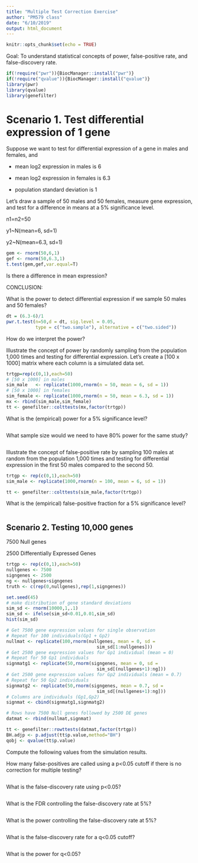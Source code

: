 ```yaml
---
title: "Multiple Test Correction Exercise"
author: "PM579 class"
date: "6/10/2019"
output: html_document
---
```


```r
knitr::opts_chunk$set(echo = TRUE)
```

Goal:  To understand statistical concepts of power, false-positive rate, and false-discovery rate. 

```r
if(!require("pwr")){BiocManager::install("pwr")} 
if(!require("qvalue")){BiocManager::install("qvalue")} 
library(pwr)
library(qvalue)
library(genefilter)
```
# Scenario 1.  Test differential expression of 1 gene 
Suppose we want to test for differential expression of a gene in males and females, and

* mean log2 expression in males   is 6 

* mean log2 expression in females is 6.3

* population standard deviation is 1

Let's draw a sample of 50 males and 50 females, measure gene expression, and test for a difference in means at a 5% significance level.

n1=n2=50

y1~N(mean=6,   sd=1)

y2~N(mean=6.3, sd=1)

```r
gem <- rnorm(50,6,1)
gef <- rnorm(50,6.3,1)
t.test(gem,gef,var.equal=T)
```

Is there a difference in mean expression?

CONCLUSION:



What is the power to detect differential expression if we sample 50 males and 50 females?

```r
dt = (6.3-6)/1
pwr.t.test(n=50,d = dt, sig.level = 0.05, 
           type = c("two.sample"), alternative = c("two.sided"))
```

How do we interpret the power?



Illustrate the concept of power by randomly sampling from the population 1,000 times and testing for differential expression.  Let's create a [100 x 1000] matrix where each column is a simulated data set.
```r
trtgp=rep(c(0,1),each=50)
# [50 x 1000] in males
sim_male   <- replicate(1000,rnorm(n = 50, mean = 6, sd = 1))
# [50 x 1000] in females
sim_female <- replicate(1000,rnorm(n = 50, mean = 6.3, sd = 1))
mx <- rbind(sim_male,sim_female)
tt <- genefilter::colttests(mx,factor(trtgp))
```

What is the (empirical) power for a 5% significance level?
```r
  
```

What sample size would we need to have 80% power for the same study?
```r


```

Illustrate the concept of false-positive rate by sampling 100 males at random from the population 1,000 times and testing for differential expression in the first 50 males compared to the second 50.
```r
trtgp <- rep(c(0,1),each=50)
sim_male <- replicate(1000,rnorm(n = 100, mean = 6, sd = 1))

tt <- genefilter::colttests(sim_male,factor(trtgp))
```

What is the (empirical) false-positive fraction for a 5% significance level?
```r

```

## Scenario 2.  Testing 10,000 genes

7500 Null genes

2500 Differentially Expressed Genes

```r
trtgp <- rep(c(0,1),each=50)
nullgenes <- 7500
signgenes <- 2500
ng <- nullgenes+signgenes
truth <- c(rep(0,nullgenes),rep(1,signgenes))

set.seed(45)
# make distribution of gene standard deviations 
sim_sd <- rnorm(10000,1,.1)
sim_sd <- ifelse(sim_sd<0.01,0.01,sim_sd)
hist(sim_sd)

# Get 7500 gene expression values for single observation
# Repeat for 100 individuals(Gp1 + Gp2)
nullmat <- replicate(100,rnorm(nullgenes, mean = 0, sd =
                                  sim_sd[1:nullgenes]))
# Get 2500 gene expression values for Gp1 individual (mean = 0)
# Repeat for 50 Gp1 individuals
signmatg1 <- replicate(50,rnorm(signgenes, mean = 0, sd = 
                                  sim_sd[(nullgenes+1):ng]))
# Get 2500 gene expression values for Gp2 individuals (mean = 0.7)
# Repeat for 50 Gp2 individuals
signmatg2 <- replicate(50,rnorm(signgenes, mean = 0.7, sd = 
                                  sim_sd[(nullgenes+1):ng]))
# Columns are individuals (Gp1,Gp2)
signmat <- cbind(signmatg1,signmatg2)

# Rows have 7500 Null genes followed by 2500 DE genes
datmat <- rbind(nullmat,signmat)

tt <- genefilter::rowttests(datmat,factor(trtgp))
BH.adjp <- p.adjust(tt$p.value,method="BH")
qobj <- qvalue(tt$p.value)
```

Compute the following values from the simulation results. 

How many false-positives are called using a p<0.05 cutoff if there is no correction for multiple testing?
```r

```

What is the false-discovery rate using p<0.05?
```r



```


What is the FDR controlling the false-discovery rate at 5%?
```r




```


What is the power controlling the false-discovery rate at 5%?
```r

```

What is the false-discovery rate for a q<0.05 cutoff?
```r



```

What is the power for q<0.05?
```r

```

